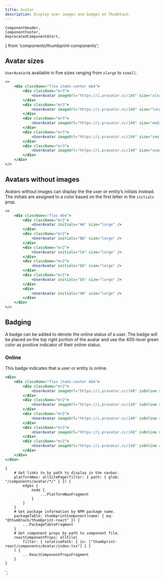 ```yaml
---
title: Avatar
description: Display user images and badges on Thumbtack.
---
```


    ComponentHeader,
    ComponentFooter,
    DeprecatedComponentAlert,
} from 'components/thumbprint-components';

<ComponentHeader data={props.data} />

## Avatar sizes

`UserAvatar`is available in five sizes ranging from `xlarge` to `xsmall`.

```jsx
<>
    <div className="flex items-center mb4">
        <div className="mr3">
            <UserAvatar imageUrl="https://i.pravatar.cc/140" size="xlarge" />
        </div>
        <div className="mr3">
            <UserAvatar imageUrl="https://i.pravatar.cc/140" size="large" />
        </div>
        <div className="mr3">
            <UserAvatar imageUrl="https://i.pravatar.cc/140" size="medium" />
        </div>
        <div className="mr3">
            <UserAvatar imageUrl="https://i.pravatar.cc/140" size="small" />
        </div>
        <div className="mr3">
            <UserAvatar imageUrl="https://i.pravatar.cc/140" size="xsmall" />
        </div>
    </div>
</>
```

## Avatars without images

Avatars without images can display the the user or entity’s initials instead. The initials are assigned to a color based on the first letter in the `initials` prop.

```jsx
<>
    <div className="flex mb4">
        <div className="mr2">
            <UserAvatar initials="AA" size="large" />
        </div>
        <div className="mr2">
            <UserAvatar initials="BA" size="large" />
        </div>
        <div className="mr2">
            <UserAvatar initials="CA" size="large" />
        </div>
        <div className="mr2">
            <UserAvatar initials="DA" size="large" />
        </div>
        <div className="mr2">
            <UserAvatar initials="EA" size="large" />
        </div>
        <div>
            <UserAvatar initials="HA" size="large" />
        </div>
    </div>
</>
```

## Badging

A badge can be added to denote the online status of a user. The badge will be placed on the top right portion of the avatar and use the 400-level green color as positive indicator of their online status.

### Online

This badge indicates that a user or entity is online.

```jsx
<div>
    <div className="flex items-center mb4">
        <div className="mr2">
            <UserAvatar imageUrl="https://i.pravatar.cc/140" isOnline size="xlarge" />
        </div>
        <div className="mr2">
            <UserAvatar imageUrl="https://i.pravatar.cc/140" isOnline size="large" />
        </div>
        <div className="mr2">
            <UserAvatar imageUrl="https://i.pravatar.cc/140" isOnline size="medium" />
        </div>
        <div className="mr2">
            <UserAvatar imageUrl="https://i.pravatar.cc/140" isOnline size="small" />
        </div>
        <div className="mr2">
            <UserAvatar imageUrl="https://i.pravatar.cc/140" isOnline size="xsmall" />
        </div>
    </div>
</div>
```

<ComponentFooter data={props.data} />

    {
        # Get links to by path to display in the navbar.
        platformNav: allSitePage(filter: { path: { glob: "/components/avatar/*/" } }) {
            edges {
                node {
                    ...PlatformNavFragment
                }
            }
        }
        # Get package information by NPM package name.
        packageTable: thumbprintComponent(name: { eq: "@thumbtack/thumbprint-react" }) {
            ...PackageTableFragment
        }
        # Get component props by path to component file.
        reactComponentProps: allFile(
            filter: { relativePath: { in: ["thumbprint-react/components/Avatar/index.tsx"] } }
        ) {
            ...ReactComponentPropsFragment
        }
    }
`;
